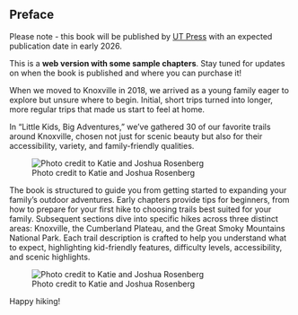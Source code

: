 ## Preface

::: callout-warning
Please note - this book will be published by [UT Press](https://utpress.org/) with an expected publication date in early 2026. 

This is a **web version with some sample chapters**. Stay tuned for updates on when the book is published and where you can purchase it!
:::

When we moved to Knoxville in 2018, we arrived as a young family eager to explore but unsure where to begin. Initial, short trips turned into longer, more regular trips that made us start to feel at home.

In "Little Kids, Big Adventures," we’ve gathered 30 of our favorite trails around Knoxville, chosen not just for scenic beauty but also for their accessibility, variety, and family-friendly qualities.

![Photo credit to Katie and Joshua Rosenberg](img/kids-walking-abrams.jpeg)

The book is structured to guide you from getting started to expanding your family's outdoor adventures. Early chapters provide tips for beginners, from how to prepare for your first hike to choosing trails best suited for your family. Subsequent sections dive into specific hikes across three distinct areas: Knoxville, the Cumberland Plateau, and the Great Smoky Mountains National Park. Each trail description is crafted to help you understand what to expect, highlighting kid-friendly features, difficulty levels, accessibility, and scenic highlights.

![Photo credit to Katie and Joshua Rosenberg](img/trail-23-figure-02.jpg)

Happy hiking!
